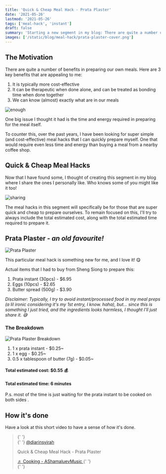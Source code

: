 ```yaml
---
title: 'Quick & Cheap Meal Hack - Prata Plaster'
date: '2021-05-26'
lastmod: '2021-05-26'
tags: ['meal-hack', 'instant']
draft: false
summary: 'Starting a new segment in my blog: There are quite a number of benefits in preparing our own meals. First up, Prata Plaster!'
images: ['/static/blog/meal-hack/prata-plaster-cover.png']
---
```


## The Motivation

There are quite a number of benefits in preparing our own meals. Here are 3 key benefits that are appealing to me:

1. It is typically more cost-effective
1. It can be therapeutic when done alone, and can be treated as bonding time when done together
1. We can know (almost) exactly what are in our meals

![enough](https://media.giphy.com/media/ZcXckfekotVOaBLIsD/giphy.gif)

One big issue I thought it had is the time and energy required in preparing for the meal itself.

To counter this, over the past years, I have been looking for super simple (and cost-effective) meal hacks that I can quickly prepare myself. One that would require even less time and energy than buying a meal from a nearby coffee shop.

## Quick & Cheap Meal Hacks

Now that I have found some, I thought of creating this segment in my blog where I share the ones I personally like. Who knows some of you might like it too!

![sharing](https://media.giphy.com/media/jSWLqqAWpKmUVGuOqh/giphy.gif)

The meal hacks in this segment will specifically be for those that are super quick and cheap to prepare ourselves. To remain focused on this, I'll try to always include the total estimated cost, along with the total estimated time required to prepare it.

## Prata Plaster - _an old favourite!_

![Prata Plaster](/static/blog/meal-hack/prata-plaster-cover.png)

This particular meal hack is something new for me, and I love it! 😋

Actual items that I had to buy from Sheng Siong to prepare this:

1. Prata instant (30pcs) - $6.95
1. Eggs (10pcs) - $2.65
1. Butter spread (500g) - $3.90

_Disclaimer: Typically, I try to avoid instant/processed food in my meal preps (a lil ironic considering it's my 1st entry, I know. haha), but... since this is something I just tried, and the ingredients looks harmless, I thought I'll just share it. 😅_

### The Breakdown

![Prata Plaster Breakdown](/static/blog/meal-hack/prata-plaster-breakdown.png)

1. 1 x prata instant - $0.25~
1. 1 x egg - $0.25~
1. 0.5 x tablespoon of butter (7g) - $0.05~

#### Total estimated cost: $0.55 💰

#### Total estimated time: 6 minutes

P.s. most of the time is just waiting for the prata instant to be cooked on both sides .

## How it's done

Have a look at this short video to have a sense of how it's done.

<blockquote
  class="tiktok-embed"
  cite="https://www.tiktok.com/@diarinsyirah/video/6966609637198138626"
  data-video-id="6966609637198138626"
  style={{ maxWidth: '100%' }}
>
  {' '}
  <section>
    {' '}
    <a target="_blank" title="@diarinsyirah" href="https://www.tiktok.com/@diarinsyirah">
      @diarinsyirah
    </a> <p>Quick & Cheap Meal Hack - Prata Plaster</p> <a
      target="_blank"
      title="♬ Cooking - AShamaluevMusic"
      href="https://www.tiktok.com/music/Cooking-6850611364671522817"
    >
      ♬ Cooking - AShamaluevMusic
    </a>{' '}
  </section>{' '}
</blockquote> <script async src="https://www.tiktok.com/embed.js"></script>
